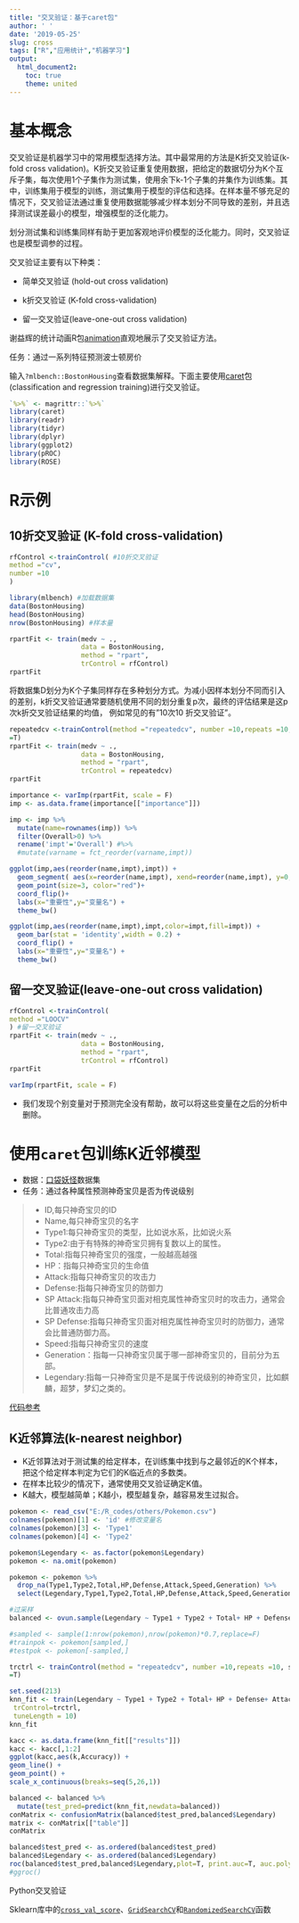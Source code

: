 ```yaml
---
title: "交叉验证：基于caret包"
author: ' '
date: '2019-05-25'
slug: cross
tags: ["R","应用统计","机器学习"]
output:
  html_document2:
    toc: true
    theme: united
---
```



# 基本概念

交叉验证是机器学习中的常用模型选择方法。其中最常用的方法是K折交叉验证(k-fold cross validation)。K折交叉验证重复使用数据，把给定的数据切分为K个互斥子集，每次使用1个子集作为测试集，使用余下k-1个子集的并集作为训练集。其中，训练集用于模型的训练，测试集用于模型的评估和选择。在样本量不够充足的情况下，交叉验证法通过重复使用数据能够减少样本划分不同导致的差别，并且选择测试误差最小的模型，增强模型的泛化能力。

划分测试集和训练集同样有助于更加客观地评价模型的泛化能力。同时，交叉验证也是模型调参的过程。


交叉验证主要有以下种类：

+ 简单交叉验证 (hold-out cross validation)

+ k折交叉验证 (K-fold cross-validation)

+ 留一交叉验证(leave-one-out cross validation)

谢益辉的统计动画R包[animation](https://yihui.name/animation/example/cv-ani/)直观地展示了交叉验证方法。

任务：通过一系列特征预测波士顿房价

输入`?mlbench::BostonHousing`查看数据集解释。下面主要使用[caret](http://topepo.github.io/caret/index.html)包(classification and regression training)进行交叉验证。

```r
`%>%` <- magrittr::`%>%`
library(caret)
library(readr)
library(tidyr)
library(dplyr)
library(ggplot2)
library(pROC)
library(ROSE)
```

# R示例

## 10折交叉验证 (K-fold cross-validation)

```r
rfControl <-trainControl( #10折交叉验证
method ="cv", 
number =10 
)

library(mlbench) #加载数据集
data(BostonHousing)
head(BostonHousing)
nrow(BostonHousing) #样本量

rpartFit <- train(medv ~ .,
                  data = BostonHousing,
                  method = "rpart",
                  trControl = rfControl)
rpartFit
```

将数据集D划分为K个子集同样存在多种划分方式。为减小因样本划分不同而引入的差别，k折交叉验证通常要随机使用不同的划分重复p次，最终的评估结果是这p 次k折交叉验证结果的均值， 例如常见的有"10次10 折交叉验证"。


```r
repeatedcv <-trainControl(method ="repeatedcv", number =10,repeats =10, savePredictions
=T)
rpartFit <- train(medv ~ .,
                  data = BostonHousing,
                  method = "rpart",
                  trControl = repeatedcv)
rpartFit

importance <- varImp(rpartFit, scale = F)
imp <- as.data.frame(importance[["importance"]])

imp <- imp %>%
  mutate(name=rownames(imp)) %>%
  filter(Overall>0) %>%
  rename('impt'='Overall') #%>%
  #mutate(varname = fct_reorder(varname,impt))

ggplot(imp,aes(reorder(name,impt),impt)) +
  geom_segment( aes(x=reorder(name,impt), xend=reorder(name,impt), y=0, yend=impt),size=1) +
  geom_point(size=3, color="red")+
  coord_flip()+
  labs(x="重要性",y="变量名") + 
  theme_bw()
```

```r
ggplot(imp,aes(reorder(name,impt),impt,color=impt,fill=impt)) +
  geom_bar(stat = 'identity',width = 0.2) +
  coord_flip() +
  labs(x="重要性",y="变量名") + 
  theme_bw()
```


## 留一交叉验证(leave-one-out cross validation)
```r
rfControl <-trainControl(
method ="LOOCV"
) #留一交叉验证
rpartFit <- train(medv ~ .,
                  data = BostonHousing,
                  method = "rpart",
                  trControl = rfControl)
rpartFit

varImp(rpartFit, scale = F)
```

+ 我们发现个别变量对于预测完全没有帮助，故可以将这些变量在之后的分析中删除。

# 使用`caret`包训练K近邻模型

 + 数据：[口袋妖怪](https://www.kaggle.com/abcsds/pokemon)数据集
 + 任务：通过各种属性预测神奇宝贝是否为传说级别
 
> + ID,每只神奇宝贝的ID  
+ Name,每只神奇宝贝的名字  
+ Type1:每只神奇宝贝的类型，比如说水系，比如说火系  
+ Type2:由于有特殊的神奇宝贝拥有复数以上的属性。  
+ Total:指每只神奇宝贝的强度，一般越高越强  
+ HP：指每只神奇宝贝的生命值  
+ Attack:指每只神奇宝贝的攻击力  
+ Defense:指每只神奇宝贝的防御力  
+ SP Attack:指每只神奇宝贝面对相克属性神奇宝贝时的攻击力，通常会比普通攻击力高  
+ SP Defense:指每只神奇宝贝面对相克属性神奇宝贝时的防御力，通常会比普通防御力高。  
+ Speed:指每只神奇宝贝的速度  
+ Generation：指每一只神奇宝贝属于哪一部神奇宝贝的，目前分为五部。 
+ Legendary:指每一只神奇宝贝是不是属于传说级别的神奇宝贝，比如麒麟，超梦，梦幻之类的。  

[代码参考](https://dataaspirant.com/2017/01/09/knn-implementation-r-using-caret-package/)

## K近邻算法(k-nearest neighbor)

+ K近邻算法对于测试集的给定样本，在训练集中找到与之最邻近的K个样本，把这个给定样本判定为它们的K临近点的多数类。
+ 在样本比较少的情况下，通常使用交叉验证确定K值。
+ K越大，模型越简单；K越小，模型越复杂，越容易发生过拟合。

```r
pokemon <- read_csv("E:/R_codes/others/Pokemon.csv")
colnames(pokemon)[1] <- 'id' #修改变量名
colnames(pokemon)[3] <- 'Type1'
colnames(pokemon)[4] <- 'Type2'

pokemon$Legendary <- as.factor(pokemon$Legendary)
pokemon <- na.omit(pokemon)

pokemon <- pokemon %>%
  drop_na(Type1,Type2,Total,HP,Defense,Attack,Speed,Generation) %>%
  select(Legendary,Type1,Type2,Total,HP,Defense,Attack,Speed,Generation)

#过采样
balanced <- ovun.sample(Legendary ~ Type1 + Type2 + Total+ HP + Defense+ Attack + Speed + Generation, data = pokemon, method = "both", p=0.5,N=748,seed = 1)$data

#sampled <- sample(1:nrow(pokemon),nrow(pokemon)*0.7,replace=F)
#trainpok <- pokemon[sampled,]
#testpok <- pokemon[-sampled,]

trctrl <- trainControl(method = "repeatedcv", number =10,repeats =10, savePredictions
=T)

set.seed(213)
knn_fit <- train(Legendary ~ Type1 + Type2 + Total+ HP + Defense+ Attack + Speed + Generation, data = balanced, method = "knn",
 trControl=trctrl,
 tuneLength = 10)
knn_fit

kacc <- as.data.frame(knn_fit[["results"]]) 
kacc <- kacc[,1:2]
ggplot(kacc,aes(k,Accuracy)) +
geom_line() +
geom_point() +
scale_x_continuous(breaks=seq(5,26,1))

balanced <- balanced %>%
  mutate(test_pred=predict(knn_fit,newdata=balanced))
conMatrix <- confusionMatrix(balanced$test_pred,balanced$Legendary)
matrix <- conMatrix[["table"]]
conMatrix

```



```r
balanced$test_pred <- as.ordered(balanced$test_pred)
balanced$Legendary <- as.ordered(balanced$Legendary)
roc(balanced$test_pred,balanced$Legendary,plot=T, print.auc=T, auc.polygon=T, max.auc.polygon=T,auc.polygon.col="skyblue", print.thres=T,xlab ='伪正类率',ylab='真正类率')
#ggroc()
```

Python交叉验证

Sklearn库中的[`cross_val_score`](https://scikit-learn.org/stable/modules/generated/sklearn.model_selection.cross_val_score.html)、[`GridSearchCV`](https://scikit-learn.org/stable/modules/generated/sklearn.model_selection.GridSearchCV.html)和[`RandomizedSearchCV`](https://scikit-learn.org/stable/modules/generated/sklearn.model_selection.RandomizedSearchCV.html)函数









